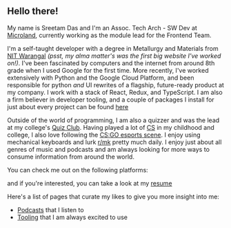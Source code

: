 
## Hello there!

My name is Sreetam Das and I'm an Assoc. Tech Arch - SW Dev at [Microland](https://www.microland.com), currently working as the module lead for the Frontend Team.

I'm a self-taught developer with a degree in Metallurgy and Materials from [NIT Warangal](https://www.nitw.ac.in) _(psst, my alma matter's was the first big website I've worked on!)_. I've been fascinated by computers and the internet from around 8th grade when I used Google for the first time.
More recently, I've worked extensively with Python and the Google Cloud Platform, and been responsible for python _and_ UI rewrites of a flagship, future-ready product at my company. I work with a stack of React, Redux, and TypeScript. I am also a firm believer in developer tooling, and a couple of packages I install for just about every project can be found [here](https://github.com/sreetamdas/stack)

Outside of the world of programming, I am also a quizzer and was the lead at my college's [Quiz Club](https://www.facebook.com/qcnitw). Having played a lot of [CS](https://blog.counter-strike.net) in my childhood and college, I also love following the [CS:GO esports scene](https://www.hltv.org). I enjoy using mechanical keyboards and lurk [r/mk](https://www.reddit.com/r/MechanicalKeyboards) pretty much daily. I enjoy just about all genres of music and podcasts and am always looking for more ways to consume information from around the world.

You can check me out on the following platforms:

<ExternalLinksOverlay />

and if you're interested, you can take a look at my [resume](/resume)

Here's a list of pages that curate my likes to give you
more insight into me:

-   [Podcasts](/podcasts) that I listen to
-   [Tooling](/tooling) that I am always excited to use
